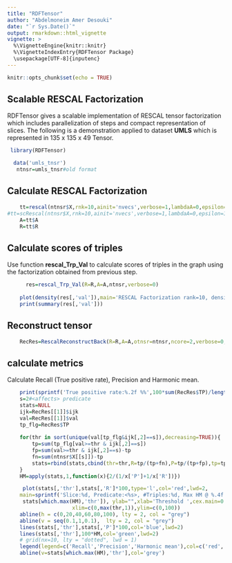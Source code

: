 ---
title: "RDFTensor"
author: "Abdelmoneim Amer Desouki"
date: "`r Sys.Date()`"
output: rmarkdown::html_vignette
vignette: >
  %\VignetteEngine{knitr::knitr}
  %\VignetteIndexEntry{RDFTensor Package}
  \usepackage[UTF-8]{inputenc}
---

```{r setup, include=FALSE}
knitr::opts_chunk$set(echo = TRUE)
```


## Scalable RESCAL Factorization

RDFTensor gives a scalable implementation of RESCAL tensor factorization which includes parallelization of steps and compact representation of slices.
The following is a demonstration applied to dataset **UMLS** which is represented in 135 x 135 x 49 Tensor.


```{r, echo=FALSE, include=FALSE}
 library(RDFTensor)

  data('umls_tnsr')
   ntnsr=umls_tnsr#old format
```

## Calculate RESCAL Factorization

```{r, echo=TRUE}   
    tt=rescal(ntnsr$X,rnk=10,ainit='nvecs',verbose=1,lambdaA=0,epsilon=1e-4,lambdaR=0)
#tt=scRescal(ntnsr$X,rnk=10,ainit='nvecs',verbose=1,lambdaA=0,epsilon=1e-4,lambdaR=0,ncores = 2,OS_WIN = TRUE)
    A=tt$A
    R=tt$R
```

## Calculate scores of triples

Use function **rescal_Trp_Val** to calculate scores of triples in the graph using the factorization obtained from previous step.

```{r, echo=TRUE}

      res=rescal_Trp_Val(R=R,A=A,ntnsr,verbose=0)
    
    plot(density(res[,'val']),main='RESCAL Factorization rank=10, density of triples of UMLS')
    print(summary(res[,'val']))
```

## Reconstruct tensor 

```{r, echo=TRUE}
    RecRes=RescalReconstructBack(R=R,A=A,otnsr=ntnsr,ncore=2,verbose=0,OS_WIN=TRUE,generateLog=TRUE)
```

## calculate metrics

Calculate Recall (True positive rate), Precision and Harmonic mean.

```{r, echo=TRUE}
    print(sprintf('True positive rate:%.2f %%',100*sum(RecRes$TP)/length(RecRes$TP)))
    s=2#<affects> predicate 
    stats=NULL
    ijk=RecRes[[1]]$ijk
    val=RecRes[[1]]$val
    tp_flg=RecRes$TP
    
    for(thr in sort(unique(val[tp_flg&ijk[,2]==s]),decreasing=TRUE)){
        tp=sum(tp_flg[val>=thr & ijk[,2]==s])
        fp=sum(val>=thr & ijk[,2]==s)-tp
        fn=sum(ntnsr$X[[s]])-tp
        stats=rbind(stats,cbind(thr=thr,R=tp/(tp+fn),P=tp/(tp+fp),tp=tp,fn=fn,fp=fp))
    }
    HM=apply(stats,1,function(x){2/(1/x['P']+1/x['R'])})

     plot(stats[,'thr'],stats[,'R']*100,type='l',col='red',lwd=2,
    main=sprintf('Slice:%d, Predicate:<%s>, #Triples:%d, Max HM @ %.4f',s,ntnsr$P[s],sum(ntnsr$X[[s]]),
     stats[which.max(HM),'thr']), ylab="",xlab='Threshold ',cex.main=0.85,
                     xlim=c(0,max(thr,1)),ylim=c(0,100))
    abline(h = c(0,20,40,60,80,100), lty = 2, col = "grey")
    abline(v = seq(0.1,1,0.1),  lty = 2, col = "grey")
    lines(stats[,'thr'],stats[,'P']*100,col='blue',lwd=2)
    lines(stats[,'thr'],100*HM,col='green',lwd=2)
    # grid(nx=10, lty = "dotted", lwd = 1)
    legend(legend=c('Recall','Precision','Harmonic mean'),col=c('red','blue','green'),x=0.6,y=20,pch=1,cex=0.75,lwd=2)
    abline(v=stats[which.max(HM),'thr'],col='grey')
 ```
 
